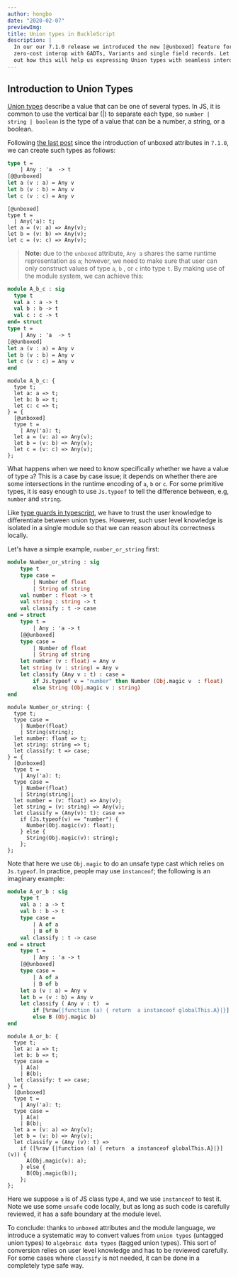 ```yaml
---
author: hongbo
date: "2020-02-07"
previewImg:
title: Union types in BuckleScript
description: |
  In our our 7.1.0 release we introduced the new [@unboxed] feature for better
  zero-cost interop with GADTs, Variants and single field records. Let's find
  out how this will help us expressing Union types with seamless interop!
---
```


## Introduction to Union Types

[Union
types](https://www.typescriptlang.org/docs/handbook/advanced-types.html#union-types)
describe a value that can be one of several types. In JS, it is common to use
the vertical bar (|) to separate each type, so `number | string | boolean` is
the type of a value that can be a number, a string, or a boolean.

Following [the last
post](https://bucklescript.github.io/blog/2019/12/20/release-7-02) since the
introduction of unboxed attributes in `7.1.0`, we can create such types as
follows:

```ocaml
type t =
    | Any : 'a  -> t
[@@unboxed]
let a (v : a) = Any v
let b (v : b) = Any v
let c (v : c) = Any v
```

```reason
[@unboxed]
type t =
  | Any('a): t;
let a = (v: a) => Any(v);
let b = (v: b) => Any(v);
let c = (v: c) => Any(v);
```

> **Note:** due to the `unboxed` attribute, `Any a` shares the same runtime
> representation as `a`; however, we need to make sure that user can only
> construct values of type `a`, `b` , or `c` into type `t`. By making use of the
> module system, we can achieve this:

```ocaml
module A_b_c : sig
  type t
  val a : a -> t
  val b : b -> t
  val c : c -> t
end= struct
type t =
    | Any : 'a  -> t
[@@unboxed]
let a (v : a) = Any v
let b (v : b) = Any v
let c (v : c) = Any v
end
```

```reason
module A_b_c: {
  type t;
  let a: a => t;
  let b: b => t;
  let c: c => t;
} = {
  [@unboxed]
  type t =
    | Any('a): t;
  let a = (v: a) => Any(v);
  let b = (v: b) => Any(v);
  let c = (v: c) => Any(v);
};
```

<!-- Union types are useful for modeling situations when values can overlap in the types they can take on.  -->

What happens when we need to know specifically whether we have a value of type `a`? This is a case by case issue; it depends on whether there are some intersections in the runtime encoding of `a`, `b` or `c`. For some primitive types, it is easy enough to use `Js.typeof` to tell the difference between, e.g, `number` and `string`.

Like [type guards in typescript](https://www.typescriptlang.org/docs/handbook/advanced-types.html#type-guards-and-differentiating-types), we have to trust the user knowledge to differentiate between union types. However, such user level knowledge is isolated in a single module so that we can reason about its correctness locally.

Let's have a simple example, `number_or_string` first:

```ocaml
module Number_or_string : sig
    type t
    type case =
        | Number of float
        | String of string
    val number : float -> t
    val string : string -> t
    val classify : t -> case
end = struct
    type t =
        | Any : 'a -> t
    [@@unboxed]
    type case =
        | Number of float
        | String of string
    let number (v : float) = Any v
    let string (v : string) = Any v
    let classify (Any v : t) : case =
        if Js.typeof v = "number" then Number (Obj.magic v  : float)
        else String (Obj.magic v : string)
end
```

```reason
module Number_or_string: {
  type t;
  type case =
    | Number(float)
    | String(string);
  let number: float => t;
  let string: string => t;
  let classify: t => case;
} = {
  [@unboxed]
  type t =
    | Any('a): t;
  type case =
    | Number(float)
    | String(string);
  let number = (v: float) => Any(v);
  let string = (v: string) => Any(v);
  let classify = (Any(v): t): case =>
    if (Js.typeof(v) == "number") {
      Number(Obj.magic(v): float);
    } else {
      String(Obj.magic(v): string);
    };
};
```

Note that here we use `Obj.magic` to do an unsafe type cast which relies on `Js.typeof`. In practice, people may use `instanceof`; the following is an imaginary example:

```ocaml
module A_or_b : sig
    type t
    val a : a -> t
    val b : b -> t
    type case =
        | A of a
        | B of b
    val classify : t -> case
end = struct
    type t =
        | Any : 'a -> t
    [@@unboxed]
    type case =
        | A of a
        | B of b
    let a (v : a) = Any v
    let b = (v : b) = Any v
    let classify ( Any v : t)  =
        if [%raw{|function (a) { return  a instanceof globalThis.A}|}] v then A (Obj.magic v : a)
        else B (Obj.magic b)
end
```

```reason
module A_or_b: {
  type t;
  let a: a => t;
  let b: b => t;
  type case =
    | A(a)
    | B(b);
  let classify: t => case;
} = {
  [@unboxed]
  type t =
    | Any('a): t;
  type case =
    | A(a)
    | B(b);
  let a = (v: a) => Any(v);
  let b = (v: b) => Any(v);
  let classify = (Any (v): t) =>
    if ([%raw {|function (a) { return  a instanceof globalThis.A}|}](v)) {
      A(Obj.magic(v): a);
    } else {
      B(Obj.magic(b));
    };
};
```

Here we suppose `a` is of JS class type `A`, and we use `instanceof` to test it. Note we use some `unsafe` code locally, but as long as such code is carefully reviewed, it has a safe boundary at the module level.

To conclude: thanks to `unboxed` attributes and the module language, we introduce a systematic way to convert values from `union types` (untagged union types) to `algebraic data types` (tagged union types). This sort of conversion relies on user level knowledge and has to be reviewed carefully. For some cases where `classify` is not needed, it can be done in a completely type safe way.

